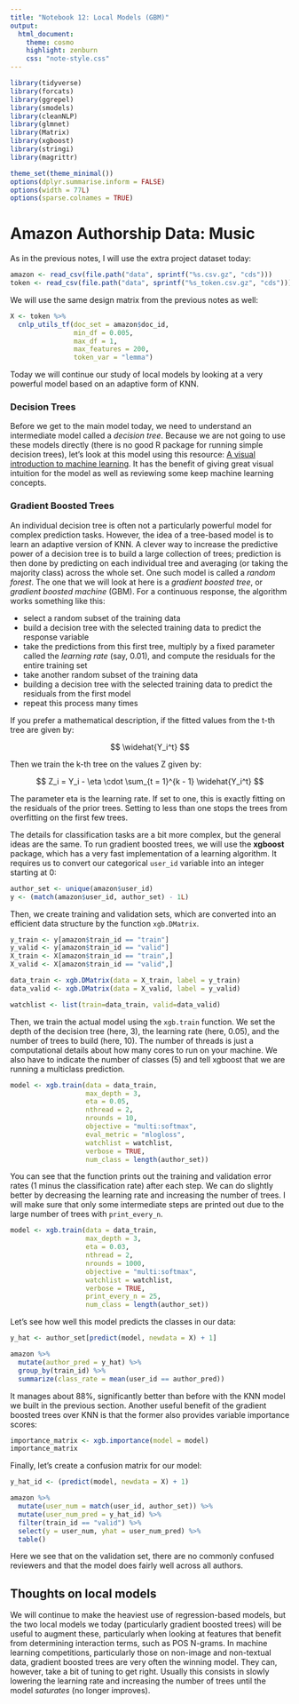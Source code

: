 ```yaml
---
title: "Notebook 12: Local Models (GBM)"
output:
  html_document:
    theme: cosmo
    highlight: zenburn
    css: "note-style.css"
---
```


```r
library(tidyverse)
library(forcats)
library(ggrepel)
library(smodels)
library(cleanNLP)
library(glmnet)
library(Matrix)
library(xgboost)
library(stringi)
library(magrittr)

theme_set(theme_minimal())
options(dplyr.summarise.inform = FALSE)
options(width = 77L)
options(sparse.colnames = TRUE)
```

# Amazon Authorship Data: Music

As in the previous notes, I will use the extra project dataset today:

```r
amazon <- read_csv(file.path("data", sprintf("%s.csv.gz", "cds")))
token <- read_csv(file.path("data", sprintf("%s_token.csv.gz", "cds")))
```

We will use the same design matrix from the previous notes as well:

```r
X <- token %>%
  cnlp_utils_tf(doc_set = amazon$doc_id,
                min_df = 0.005,
                max_df = 1,
                max_features = 200,
                token_var = "lemma")
```

Today we will continue our study of local models by looking at a very powerful
model based on an adaptive form of KNN.

### Decision Trees

Before we get to the main model today, we need to understand an intermediate
model called a *decision tree*. Because we are not going to use these models
directly (there is no good R package for running simple decision trees), let's
look at this model using this resource:
[A visual introduction to machine learning](http://www.r2d3.us/visual-intro-to-machine-learning-part-1/).
It has the benefit of giving great visual intuition for the model as well as
reviewing some keep machine learning concepts.

### Gradient Boosted Trees

An individual decision tree is often not a particularly powerful model for
complex prediction tasks. However, the idea of a tree-based model is to learn
an adaptive version of KNN. A clever way to increase the predictive power of
a decision tree is to build a large collection of trees; prediction is then
done by predicting on each individual tree and averaging (or taking the
majority class) across the whole set. One such model is called a
*random forest*. The one that we will look at here is a *gradient boosted tree*,
or *gradient boosted machine* (GBM). For a continuous response, the algorithm
works something like this:

- select a random subset of the training data
- build a decision tree with the selected training data to predict the response
variable
- take the predictions from this first tree, multiply by a fixed parameter
called the *learning rate* (say, 0.01), and compute the residuals for the
entire training set
- take another random subset of the training data
- building a decision tree with the selected training data to predict the
residuals from the first model
- repeat this process many times

If you prefer a mathematical description, if the fitted values from the t-th
tree are given by:

$$ \widehat{Y_i^t} $$

Then we train the k-th tree on the values Z given by:

$$ Z_i = Y_i - \eta \cdot \sum_{t = 1}^{k - 1} \widehat{Y_i^t} $$

The parameter eta is the learning rate. If set to one, this is exactly fitting
on the residuals of the prior trees. Setting to less than one stops the trees
from overfitting on the first few trees.

The details for classification tasks are a bit more complex, but the general
ideas are the same. To run gradient boosted trees, we will use the **xgboost**
package, which has a very fast implementation of a learning algorithm. It
requires us to convert our categorical `user_id` variable into an integer
starting at 0:

```r
author_set <- unique(amazon$user_id)
y <- (match(amazon$user_id, author_set) - 1L)
```

Then, we create training and validation sets, which are converted into an
efficient data structure by the function `xgb.DMatrix`.

```r
y_train <- y[amazon$train_id == "train"]
y_valid <- y[amazon$train_id == "valid"]
X_train <- X[amazon$train_id == "train",]
X_valid <- X[amazon$train_id == "valid",]

data_train <- xgb.DMatrix(data = X_train, label = y_train)
data_valid <- xgb.DMatrix(data = X_valid, label = y_valid)

watchlist <- list(train=data_train, valid=data_valid)
```

Then, we train the actual model using the `xgb.train` function. We set the
depth of the decision tree (here, 3), the learning rate (here, 0.05), and
the number of trees to build (here, 10). The number of threads is just a
computational details about how many cores to run on your machine. We also
have to indicate the number of classes (5) and tell xgboost that we are running
a multiclass prediction.

```r
model <- xgb.train(data = data_train,
                   max_depth = 3,
                   eta = 0.05,
                   nthread = 2,
                   nrounds = 10,
                   objective = "multi:softmax",
                   eval_metric = "mlogloss",
                   watchlist = watchlist,
                   verbose = TRUE,
                   num_class = length(author_set))
```

You can see that the function prints out the training and validation error
rates (1 minus the classification rate) after each step. We can do slightly
better by decreasing the learning rate and increasing the number of trees. I
will make sure that only some intermediate steps are printed out due to the
large number of trees with `print_every_n`.

```r
model <- xgb.train(data = data_train,
                   max_depth = 3,
                   eta = 0.03,
                   nthread = 2,
                   nrounds = 1000,
                   objective = "multi:softmax",
                   watchlist = watchlist,
                   verbose = TRUE,
                   print_every_n = 25,
                   num_class = length(author_set))
```

Let's see how well this model predicts the classes in our data:

```r
y_hat <- author_set[predict(model, newdata = X) + 1]

amazon %>%
  mutate(author_pred = y_hat) %>%
  group_by(train_id) %>%
  summarize(class_rate = mean(user_id == author_pred))
```

It manages about 88%, significantly better than before with the KNN model we
built in the previous section. Another useful benefit of the gradient boosted
trees over KNN is that the former also provides variable importance scores:

```r
importance_matrix <- xgb.importance(model = model)
importance_matrix
```

Finally, let's create a confusion matrix for our model:

```r
y_hat_id <- (predict(model, newdata = X) + 1)

amazon %>%
  mutate(user_num = match(user_id, author_set)) %>%
  mutate(user_num_pred = y_hat_id) %>%
  filter(train_id == "valid") %>%
  select(y = user_num, yhat = user_num_pred) %>%
  table()
```

Here we see that on the validation set, there are no commonly confused reviewers
and that the model does fairly well across all authors.

## Thoughts on local models

We will continue to make the heaviest use of regression-based models, but
the two local models we today (particularly gradient boosted trees)
will be useful to augment these, particularly when looking at features that
benefit from determining interaction terms, such as POS N-grams. In machine
learning competitions, particularly those on non-image and non-textual data,
gradient boosted trees are very often the winning model. They can, however,
take a bit of tuning to get right. Usually this consists in slowly lowering
the learning rate and increasing the number of trees until the model
*saturates* (no longer improves).
